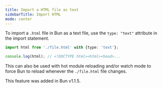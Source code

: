 ```yaml
---
title: Import a HTML file as text
sidebarTitle: Import HTML
mode: center
---
```


To import a `.html` file in Bun as a text file, use the `type: "text"` attribute in the import statement.

```ts file.ts icon="/icons/typescript.svg"
import html from './file.html' with {type: 'text'};

console.log(html); // <!DOCTYPE html><html><head>...
```

This can also be used with hot module reloading and/or watch mode to force Bun to reload whenever the `./file.html` file changes.

This feature was added in Bun v1.1.5.

